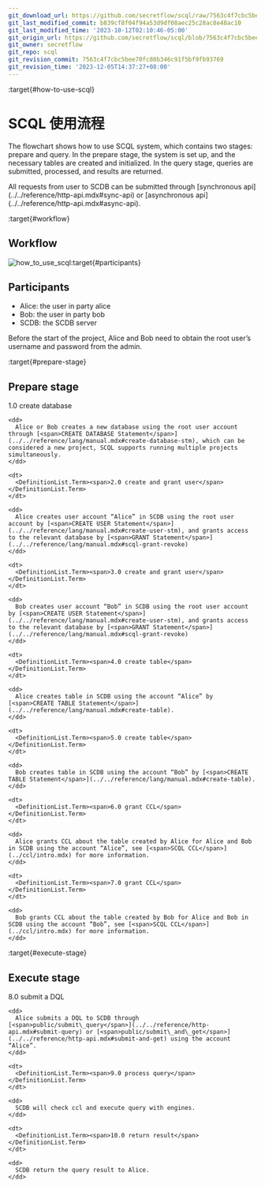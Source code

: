 ```yaml
---
git_download_url: https://github.com/secretflow/scql/raw/7563c4f7cbc5bee70fc80b346c91f5bf9fb93769/docs/topics/system/usage.rst
git_last_modified_commit: b839cf8f04f94a53d9df08aec25c28ac8e48ac10
git_last_modified_time: '2023-10-12T02:10:46-05:00'
git_origin_url: https://github.com/secretflow/scql/blob/7563c4f7cbc5bee70fc80b346c91f5bf9fb93769/docs/topics/system/usage.rst
git_owner: secretflow
git_repo: scql
git_revision_commit: 7563c4f7cbc5bee70fc80b346c91f5bf9fb93769
git_revision_time: '2023-12-05T14:37:27+08:00'
---
```


:target{#how-to-use-scql}

# SCQL 使用流程

The flowchart shows how to use SCQL system, which contains two stages: prepare and query. In the prepare stage, the system is set up, and the necessary tables are created and initialized. In the query stage, queries are submitted, processed, and results are returned.

<Container type="note">
  All requests from user to SCDB can be submitted through [<span>synchronous api</span>](../../reference/http-api.mdx#sync-api) or [<span>asynchronous api</span>](../../reference/http-api.mdx#async-api).
</Container>

:target{#workflow}

## Workflow

![how\_to\_use\_scql](../../_assets/how_to_use_scql.png):target{#participants}

## Participants

- Alice: the user in party alice
- Bob: the user in party bob
- SCDB: the SCDB server

<Container type="note">
  Before the start of the project, Alice and Bob need to obtain the root user’s username and password from the admin.
</Container>

:target{#prepare-stage}

## Prepare stage

<DefinitionList>
  <dl>
    <dt>
      <DefinitionList.Term><span>1.0 create database</span></DefinitionList.Term>
    </dt>

    <dd>
      Alice or Bob creates a new database using the root user account through [<span>CREATE DATABASE Statement</span>](../../reference/lang/manual.mdx#create-database-stm), which can be considered a new project, SCQL supports running multiple projects simultaneously.
    </dd>

    <dt>
      <DefinitionList.Term><span>2.0 create and grant user</span></DefinitionList.Term>
    </dt>

    <dd>
      Alice creates user account “Alice” in SCDB using the root user account by [<span>CREATE USER Statement</span>](../../reference/lang/manual.mdx#create-user-stm), and grants access to the relevant database by [<span>GRANT Statement</span>](../../reference/lang/manual.mdx#scql-grant-revoke)
    </dd>

    <dt>
      <DefinitionList.Term><span>3.0 create and grant user</span></DefinitionList.Term>
    </dt>

    <dd>
      Bob creates user account “Bob” in SCDB using the root user account by [<span>CREATE USER Statement</span>](../../reference/lang/manual.mdx#create-user-stm), and grants access to the relevant database by [<span>GRANT Statement</span>](../../reference/lang/manual.mdx#scql-grant-revoke)
    </dd>

    <dt>
      <DefinitionList.Term><span>4.0 create table</span></DefinitionList.Term>
    </dt>

    <dd>
      Alice creates table in SCDB using the account “Alice” by [<span>CREATE TABLE Statement</span>](../../reference/lang/manual.mdx#create-table).
    </dd>

    <dt>
      <DefinitionList.Term><span>5.0 create table</span></DefinitionList.Term>
    </dt>

    <dd>
      Bob creates table in SCDB using the account “Bob” by [<span>CREATE TABLE Statement</span>](../../reference/lang/manual.mdx#create-table).
    </dd>

    <dt>
      <DefinitionList.Term><span>6.0 grant CCL</span></DefinitionList.Term>
    </dt>

    <dd>
      Alice grants CCL about the table created by Alice for Alice and Bob in SCDB using the account “Alice”, see [<span>SCQL CCL</span>](../ccl/intro.mdx) for more information.
    </dd>

    <dt>
      <DefinitionList.Term><span>7.0 grant CCL</span></DefinitionList.Term>
    </dt>

    <dd>
      Bob grants CCL about the table created by Bob for Alice and Bob in SCDB using the account “Bob”, see [<span>SCQL CCL</span>](../ccl/intro.mdx) for more information.
    </dd>
  </dl>
</DefinitionList>

:target{#execute-stage}

## Execute stage

<DefinitionList>
  <dl>
    <dt>
      <DefinitionList.Term><span>8.0 submit a DQL</span></DefinitionList.Term>
    </dt>

    <dd>
      Alice submits a DQL to SCDB through [<span>public/submit\_query</span>](../../reference/http-api.mdx#submit-query) or [<span>public/submit\_and\_get</span>](../../reference/http-api.mdx#submit-and-get) using the account “Alice”.
    </dd>

    <dt>
      <DefinitionList.Term><span>9.0 process query</span></DefinitionList.Term>
    </dt>

    <dd>
      SCDB will check ccl and execute query with engines.
    </dd>

    <dt>
      <DefinitionList.Term><span>10.0 return result</span></DefinitionList.Term>
    </dt>

    <dd>
      SCDB return the query result to Alice.
    </dd>
  </dl>
</DefinitionList>
